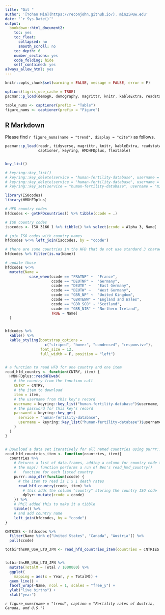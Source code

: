 ```yaml
---
title: "Git "
author: '[Yohan Min](https://reconjohn.github.io/), min25@uw.edu'
date: "`r Sys.Date()`"
output:
  bookdown::html_document2:
    toc: yes
    toc_float:
      collapsed: no
      smooth_scroll: no
    toc_depth: 6
    number_sections: yes
    code_folding: hide
    self_contained: yes
always_allow_html: yes
---
```


```r
knitr::opts_chunk$set(warning = FALSE, message = FALSE, error = F)

options(tigris_use_cache = TRUE)
pacman::p_load(demogR, demography, magrittr, knitr, kableExtra, readstata13, captioner,tigris, sf, tidyverse)

table_nums <- captioner(prefix = "Table")
figure_nums <- captioner(prefix = "Figure")
```

## R Markdown

Please find `r figure_nums(name = "trend", display = "cite")` as follows. 

```r
pacman::p_load(readr, tidyverse, magrittr, knitr, kableExtra, readstata13, stargazer, pander, 
               captioner, keyring, HMDHFDplus, flextable)


key_list()

# keyring::key_list()
# keyring::key_delete(service = "human-fertility-database", username = "min25@uw.edu")
# keyring::key_delete(service = "human-fertility-database", username = "min25@uw.edu")
# keyring::key_set(service = "human-fertility-database", username = "min25@uw.edu")

library(ISOcodes)
library(HMDHFDplus)

# HFD country codes
hfdcodes <- getHFDcountries() %>% tibble(ccode = .)

# ISO country codes
isocodes <- ISO_3166_1 %>% tibble() %>% select(ccode = Alpha_3, Name)

# join ISO codes with country names
hfdcodes %<>% left_join(isocodes, by = "ccode")

# there are some countries in the HFD that do not use standard 3 character ISO codes
hfdcodes %>% filter(is.na(Name))

# update those
hfdcodes %<>% 
  mutate(Name = 
           case_when(ccode == "FRATNP" ~  "France",
                     ccode == "DEUTNP" ~  "Germany",
                     ccode == "DEUTE" ~   "East Germany",
                     ccode == "DEUTW" ~   "West Germany",
                     ccode == "GBR_NP" ~  "United Kingdom", 
                     ccode == "GBRTENW" ~ "England and Wales",
                     ccode == "GBR_SCO" ~ "Scotland",
                     ccode == "GBR_NIR" ~ "Northern Ireland",
                     TRUE ~ Name)
  )


hfdcodes %>% 
  kable() %>% 
  kable_styling(bootstrap_options =
                  c("striped", "hover", "condensed", "responsive"), 
                font_size = 12,
                full_width = F, position = "left")


# a function to read HFD for one country and one item
read_hfd_country <- function(CNTRY, item) {
  HMDHFDplus::readHFDweb(
    # the country from the function call
    CNTRY = CNTRY,
    # the item to download
    item = item,
    # the username from this key's record
    username = keyring::key_list("human-fertility-database")$username,
    # the password for this key's record
    password = keyring::key_get(
      service = "human-fertility-database",
      username = keyring::key_list("human-fertility-database")$username
    )
  )
}


# Download a data set iteratively for all named countries using purrr::map()
read_hfd_countries_item <- function(countries, item){
  countries %>%
    # Returns a list of data.frames, adding a column for country code to each
    # the map() function performs a run of Ben's read_hmd_country() 
    #   function for each listed country
    purrr::map_dfr(function(ccode) {
      # the item to read is 1 x 1 death rates
      read_hfd_country(ccode, item) %>%
        # this adds the column "country" storing the country ISO code
        dplyr::mutate(ccode = ccode)
    }) %>%
    # Phil added this to make it a tibble
    tibble() %>% 
    # and add country name
    left_join(hfdcodes, by = "ccode")
}

CNTRIES <- hfdcodes %>% 
  filter(Name %in% c("United States", "Canada", "Austria")) %>% 
  pull(ccode)

totbirthsRR_USA_LTU_JPN <- read_hfd_countries_item(countries = CNTRIES, item = "totbirthsRR")


totbirthsRR_USA_LTU_JPN %>% 
  mutate(TotalM = Total / 1000000) %>% 
  ggplot( 
    mapping = aes(x = Year, y = TotalM)) +
  geom_line() +
  facet_wrap(~Name, ncol = 1, scales = "free_y") +
  ylab("live births") +
  xlab("year")


```

_`r figure_nums(name = "trend", caption = "Fertility rates of Austria, Canada, and U.S.")`_

